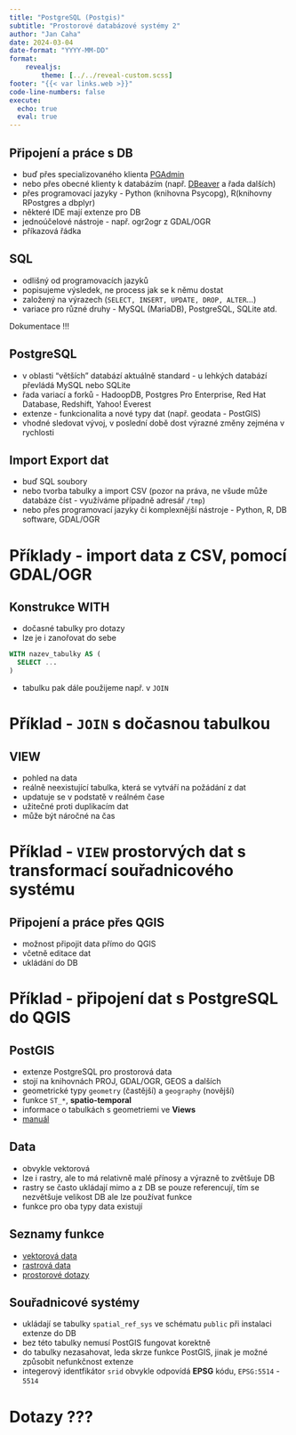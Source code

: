 ```yaml
---
title: "PostgreSQL (Postgis)"
subtitle: "Prostorové databázové systémy 2"
author: "Jan Caha"
date: 2024-03-04
date-format: "YYYY-MM-DD"
format: 
    revealjs:
        theme: [../../reveal-custom.scss]
footer: "{{< var links.web >}}"
code-line-numbers: false
execute:
  echo: true
  eval: true
---
```


## Připojení a práce s DB

- buď přes specializovaného klienta [PGAdmin](https://www.pgadmin.org/download/)
- nebo přes obecné klienty k databázím (např. [DBeaver](https://dbeaver.io/) a řada dalších)
- přes programovací jazyky - [Python]{.software} (knihovna [Psycopg]{.software}), [R]{.software}(knihovny [RPostgres]{.software} a [dbplyr]{.software})
- některé IDE mají extenze pro DB
- jednoúčelové nástroje - např. [ogr2ogr]{.software} z [GDAL/OGR]{.software}
- příkazová řádka
  
## SQL

- odlišný od programovacích jazyků
- popisujeme výsledek, ne process jak se k němu dostat
- založený na výrazech (`SELECT, INSERT, UPDATE, DROP, ALTER`...)
- variace pro různé druhy - [MySQL]{.software} ([MariaDB]{.software}), [PostgreSQL]{.software}, [SQLite]{.software} atd.

::: {.callout-warning}
Dokumentace !!!
:::

## PostgreSQL

- v oblasti "větších" databází aktuálně standard - u lehkých databází převládá MySQL nebo SQLite
- řada variací a forků - HadoopDB, Postgres Pro Enterprise, Red Hat Database, Redshift, Yahoo! Everest
- extenze - funkcionalita a nové typy dat (např. geodata - PostGIS)
- vhodné sledovat vývoj, v poslední době dost výrazné změny zejména v rychlosti

## Import Export dat

- buď SQL soubory
- nebo tvorba tabulky a import CSV (pozor na práva, ne všude může databáze číst - využíváme případně adresář `/tmp`)
- nebo přes programovací jazyky či komplexnější nástroje - Python, R, DB software, GDAL/OGR

# Příklady - import data z CSV, pomocí GDAL/OGR

## Konstrukce WITH

- dočasné tabulky pro dotazy
- lze je i zanořovat do sebe

```SQL
WITH nazev_tabulky AS (
  SELECT ...
)
```

- tabulku pak dále použijeme např. v `JOIN`

# Příklad - `JOIN` s dočasnou tabulkou

## VIEW

- pohled na data
- reálně neexistující tabulka, která se vytváří na požádání z dat
- updatuje se v podstatě v reálném čase
- užitečné proti duplikacím dat
- může být náročné na čas

# Příklad - `VIEW` prostorvých dat s transformací souřadnicového systému

## Připojení a práce přes QGIS

- možnost připojit data přímo do QGIS
- včetně editace dat
- ukládání do DB

# Příklad - připojení dat s PostgreSQL do QGIS
  
## PostGIS

- extenze [PostgreSQL]{.software} pro prostorová data
- stojí na knihovnách [PROJ]{.software}, [GDAL/OGR]{.software}, [GEOS]{.software} a dalších
- geometrické typy `geometry` (častější) a `geography` (novější)
- funkce `ST_*`, **spatio-temporal**
- informace o tabulkách s geometriemi ve **Views**
- [manuál](https://postgis.net/docs/manual-3.4/)
  
## Data

- obvykle vektorová 
- lze i rastry, ale to má relativně malé přínosy a výrazně to zvětšuje DB
- rastry se často ukládají mimo a z DB se pouze referencují, tím se nezvětšuje velikost DB ale lze používat funkce
- funkce pro oba typy data existují

## Seznamy funkce

- [vektorová data](https://postgis.net/docs/manual-3.4/reference.html)
- [rastrová data](https://postgis.net/docs/manual-3.4/RT_reference.html)
- [prostorové dotazy](https://postgis.net/docs/manual-3.4/using_postgis_query.html)

## Souřadnicové systémy

- ukládají se tabulky `spatial_ref_sys` ve schématu `public` při instalaci extenze do DB
- bez této tabulky nemusí PostGIS fungovat korektně
- do tabulky nezasahovat, leda skrze funkce PostGIS, jinak je možné způsobit nefunkčnost extenze
- integerový identfikátor `srid` obvykle odpovídá **EPSG** kódu, `EPSG:5514` - `5514`

# Dotazy ???